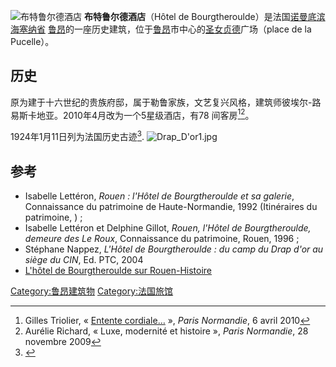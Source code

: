 [[File:Hôtel_de_Bourgtheroulde.JPG|布特鲁尔德酒店]]
'''布特鲁尔德酒店'''（Hôtel de Bourgtheroulde）是法国[[诺曼底|诺曼底]][[滨海塞纳省|滨海塞纳省]] [[鲁昂|鲁昂]]的一座历史建筑，位于[[鲁昂|鲁昂]]市中心的[[圣女贞德|圣女贞德]]广场（place de la Pucelle）。

==历史==
原为建于十六世纪的贵族府邸，属于勒鲁家族，文艺复兴风格，建筑师彼埃尔-路易斯卡地亚。2010年4月改为一个5星级酒店，有78 间客房<ref>Gilles Triolier, « [http://www.paris-normandie.fr/index.php/cms/13/article/337780/Entente_cordiale_ Entente cordiale…]{{dead link|date=2017年12月 |bot=InternetArchiveBot |fix-attempted=yes }} », ''Paris Normandie'', 6 avril 2010</ref><ref>Aurélie Richard, « Luxe, modernité et histoire », ''Paris Normandie'', 28 novembre 2009</ref>。

1924年1月11日列为法国历史古迹<ref name="PA00100837">{{Base Mérimée|PA00100837}}</ref>.
[[File:Drap_D'or1.jpg|thumb]]

== 参考 ==
{{References}}
* Isabelle Lettéron, ''Rouen : l'Hôtel de Bourgtheroulde et sa galerie'', Connaissance du patrimoine de Haute-Normandie, 1992 (Itinéraires du patrimoine, {{ISSN|1159-1722}}) {{ISBN|2-9506014-3-X}} ;
* Isabelle Lettéron et Delphine Gillot, ''Rouen, l'Hôtel de Bourgtheroulde, demeure des Le Roux'', Connaissance du patrimoine, Rouen, 1996 {{ISBN|2-910316-09-2}} ;
* Stéphane Nappez, ''L'Hôtel de Bourgtheroulde : du camp du Drap d'or au siège du CIN'', Ed. PTC, 2004
* [http://www.rouen-histoire.com/Hot_Bourg/index.htm L'hôtel de Bourgtheroulde sur Rouen-Histoire] {{Wayback|url=http://www.rouen-histoire.com/Hot_Bourg/index.htm |date=20190224001707 }}

[[Category:鲁昂建筑物|Category:鲁昂建筑物]]
[[Category:法国旅馆|Category:法国旅馆]]